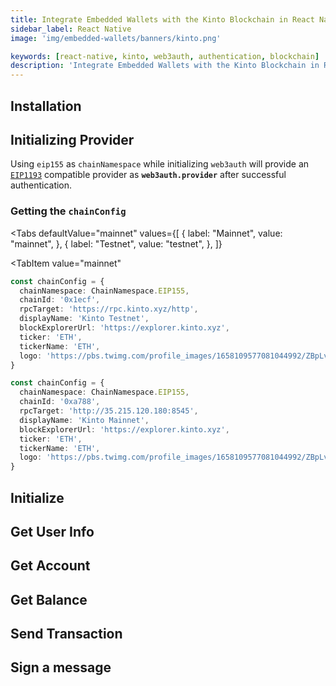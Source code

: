 ```yaml
---
title: Integrate Embedded Wallets with the Kinto Blockchain in React Native
sidebar_label: React Native
image: 'img/embedded-wallets/banners/kinto.png'

keywords: [react-native, kinto, web3auth, authentication, blockchain]
description: 'Integrate Embedded Wallets with the Kinto Blockchain in React Native | Embedded Wallets'
---
```



## Installation

<InstallationSnippet />

## Initializing Provider

Using `eip155` as `chainNamespace` while initializing `web3auth` will provide an [`EIP1193`](https://eips.ethereum.org/EIPS/eip-1193) compatible provider as **`web3auth.provider`** after successful authentication.

### Getting the `chainConfig`

<Tabs
 defaultValue="mainnet"
  values={[
    { label: "Mainnet", value: "mainnet", },
    { label: "Testnet", value: "testnet", },
  ]}
>

<TabItem
  value="mainnet"
>

```typescript
const chainConfig = {
  chainNamespace: ChainNamespace.EIP155,
  chainId: '0x1ecf',
  rpcTarget: 'https://rpc.kinto.xyz/http',
  displayName: 'Kinto Testnet',
  blockExplorerUrl: 'https://explorer.kinto.xyz',
  ticker: 'ETH',
  tickerName: 'ETH',
  logo: 'https://pbs.twimg.com/profile_images/1658109577081044992/ZBpLvGSb_400x400.jpg',
}
```

</TabItem>
<TabItem
  value="testnet"
>

```typescript
const chainConfig = {
  chainNamespace: ChainNamespace.EIP155,
  chainId: '0xa788',
  rpcTarget: 'http://35.215.120.180:8545',
  displayName: 'Kinto Mainnet',
  blockExplorerUrl: 'https://explorer.kinto.xyz',
  ticker: 'ETH',
  tickerName: 'ETH',
  logo: 'https://pbs.twimg.com/profile_images/1658109577081044992/ZBpLvGSb_400x400.jpg',
}
```

</TabItem>
</Tabs>

## Initialize

<InitialisationSnippet />

## Get User Info

<UserInfoSnippet />

## Get Account

<GetAccountSnippet />

## Get Balance

<GetBalanceSnippet />

## Send Transaction

<SendTransactionSnippet />

## Sign a message

<SignMessageSnippet />
